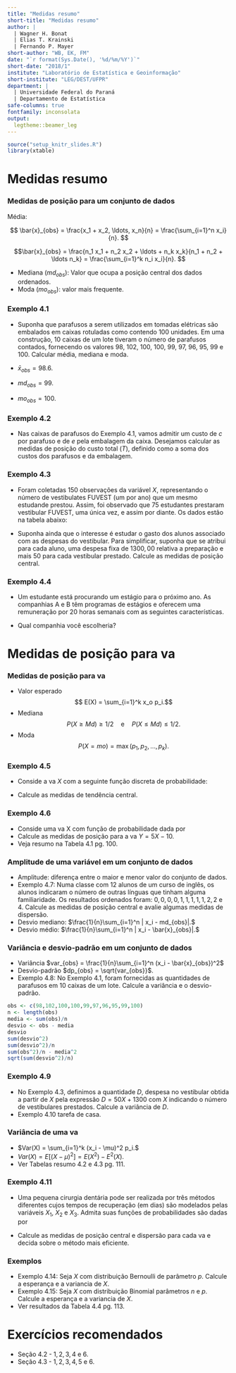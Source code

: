 ```yaml
---
title: "Medidas resumo"
short-title: "Medidas resumo"
author: |
  | Wagner H. Bonat
  | Elias T. Krainski
  | Fernando P. Mayer
short-author: "WB, EK, FM"
date: "`r format(Sys.Date(), '%d/%m/%Y')`"
short-date: "2018/1"
institute: "Laboratório de Estatística e Geoinformação"
short-institute: "LEG/DEST/UFPR"
department: |
  | Universidade Federal do Paraná
  | Departamento de Estatística
safe-columns: true
fontfamily: inconsolata
output:
  legtheme::beamer_leg
---
```


```r
source("setup_knitr_slides.R")
library(xtable)
```


# Medidas resumo

### Medidas de posição para um conjunto de dados

Média:

$$
\bar{x}_{obs} = \frac{x_1 + x_2, \ldots, x_n}{n} = \frac{\sum_{i=1}^n
x_i}{n}.
$$

$$\bar{x}_{obs} = \frac{n_1 x_1 + n_2 x_2 + \ldots + n_k x_k}{n_1 + n_2 + \ldots
n_k} = \frac{\sum_{i=1}^k n_i x_i}{n}.
$$

- Mediana ($md_{obs}$): Valor que ocupa a posição central dos dados ordenados.
- Moda ($mo_{obs}$): valor mais frequente.

### Exemplo $4.1$

- Suponha que parafusos a serem utilizados em tomadas elétricas
são embalados em caixas rotuladas como contendo $100$ unidades. Em
uma construção, $10$ caixas de um lote tiveram o número de parafusos
contados, fornecendo os valores $98$, $102$, $100$, $100$, $99$, $97$, $96$,
$95$, $99$ e $100$. Calcular média, mediana e moda.

- $\bar{x}_{obs} = 98.6.$
- $md_{obs} = 99.$
- $mo_{obs} = 100.$

### Exemplo $4.2$

- Nas caixas de parafusos do Exemplo $4.1$, vamos admitir um custo
de $c$ por parafuso e de $e$ pela embalagem da caixa. Desejamos
calcular as medidas de posição do custo total ($T$), definido como a
soma dos custos dos parafusos e da embalagem.

### Exemplo $4.3$

- Foram coletadas $150$ observações da variável $X$, representando
o número de vestibulates FUVEST (um por ano) que um mesmo estudande
prestou. Assim, foi observado que $75$ estudantes prestaram vestibular
FUVEST, uma única vez, e assim por diante. Os dados estão na tabela abaixo:

\begin{table}
\centering
\begin{tabular}{ll}
\hline
\multicolumn{1}{l}{X} & \multicolumn{1}{l}{$n_i$} \\ \hline
1                       & 75                        \\
2                       & 47                        \\
3                       & 21                        \\
4                       & 7                        \\ \hline
\end{tabular}
\end{table}

- Suponha ainda que o interesse é estudar o gasto dos alunos associado
com as despesas do vestibular. Para simplificar, suponha que se atribui para
cada aluno, uma despesa fixa de $1300,00$ relativa a preparação e mais $50$
para cada vestibular prestado. Calcule as medidas de posição central.

### Exemplo $4.4$

- Um estudante está procurando um estágio para o próximo ano.
As companhias A e B têm programas de estágios e oferecem uma
remuneração por $20$ horas semanais com as seguintes características.

\begin{table}
\centering
\begin{tabular}{lll}
\hline
Companhia   & A     & B  \\ \hline
média       & $2.5$ & $2.0$ \\
mediana     & $1.7$ & $1.9$ \\
moda        & $1.5$ &  $1.9$ \\ \hline
\end{tabular}
\end{table}

- Qual companhia você escolheria?

# Medidas de posição para va

### Medidas de posição para va

- Valor esperado
$$ E(X) = \sum_{i=1}^k x_o p_i.$$
- Mediana
$$ P(X \geq Md) \geq 1/2 \quad \text{e} \quad P(X \leq Md) \leq 1/2.$$
- Moda
$$ P(X = mo) = \max(p_1, p_2, ..., p_k).$$

### Exemplo $4.5$

- Conside a va $X$ com a seguinte função discreta de probabilidade:

\begin{table}
\centering
\begin{tabular}{l|llll}
$X$    & -5  & 10  & 15  & 20  \\ \hline
$p_i$ & 0.3 & 0.2 & 0.4 & 0.1 \\ \hline
\end{tabular}
\end{table}

- Calcule as medidas de tendência central.

### Exemplo $4.6$

- Conside uma va X com função de probabilidade dada por
\begin{table}
\centering
\begin{tabular}{l|lllll}
X    & 2  & 5  & 8  & 15 & 20  \\ \hline
$p_i$ & 0.1 & 0.3 & 0.2 & 0.2 & 0.2
\end{tabular}
\end{table}
- Calcule as medidas de posição para a va $Y = 5 X - 10$.
- Veja resumo na Tabela $4.1$ pg. 100.

### Amplitude de uma variável em um conjunto de dados

- Amplitude: diferença entre o maior e menor valor do conjunto
de dados.
- Exemplo $4.7$: Numa classe com $12$ alunos de um curso de
inglês, os alunos indicaram o número de outras línguas que tinham
alguma familiaridade. Os resultados ordenados foram: $0,0,0,0,1,1,1,1,1,2,2$ e $4$.
Calcule as medidas de posição central e avalie algumas medidas de dispersão.
- Desvio mediano: $\frac{1}{n}\sum_{i=1}^n | x_i - md_{obs}|.$
- Desvio médio: $\frac{1}{n}\sum_{i=1}^n | x_i - \bar{x}_{obs}|.$

### Variância e desvio-padrão em um conjunto de dados

- Variância $var_{obs} = \frac{1}{n}\sum_{i=1}^n (x_i - \bar{x}_{obs})^2$
- Desvio-padrão $dp_{obs} = \sqrt{var_{obs}}$.
- Exemplo $4.8$: No Exemplo $4.1$, foram fornecidas as quantidades
de parafusos em $10$ caixas de um lote. Calcule a variância e o desvio-padrão.

```r
obs <- c(98,102,100,100,99,97,96,95,99,100)
n <- length(obs)
media <- sum(obs)/n
desvio <- obs - media
desvio
sum(desvio^2)
sum(desvio^2)/n
sum(obs^2)/n - media^2
sqrt(sum(desvio^2)/n)
```

### Exemplo $4.9$

- No Exemplo $4.3$, definimos a quantidade $D$, despesa no
vestibular obtida a partir de $X$ pela expressão $D =  50 X + 1300$
com $X$ indicando o número de vestibulares prestados. Calcule a
variância de $D$.
- Exemplo $4.10$ tarefa de casa.

### Variância de uma va

- $Var(X) =  \sum_{i=1}^k (x_i - \mu)^2 p_i.$
- $Var(X) = E[(X - \mu)^2] = E(X^2) - E^2(X).$
- Ver Tabelas resumo $4.2$ e $4.3$ pg. 111.

### Exemplo $4.11$

- Uma pequena cirurgia dentária pode ser realizada por três métodos
diferentes cujos tempos de recuperação (em dias) são modelados pelas
variáveis $X_1$, $X_2$ e $X_3$. Admita suas funções de probabilidades
são dadas por

\begin{table}
\centering
\begin{tabular}{l|lllll}
$X_1$ & 0  & 4  & 5  & 6 & 10  \\ \hline
$p_i$ & 0.2 & 0.2 & 0.2 & 0.2 & 0.2
\end{tabular}
\end{table}

\begin{table}
\centering
\begin{tabular}{l|lll}
$X_2$ & 1     & 5     & 9    \\ \hline
$p_i$ & $1/3$ & $1/3$ & $1/3$
\end{tabular}
\end{table}

\begin{table}
\centering
\begin{tabular}{l|lll}
$X_3$ & 4   & 5   & 6   \\ \hline
$p_i$ & 0.3 & 0.4 & 0.3
\end{tabular}
\end{table}

- Calcule as medidas de posição central e dispersão para cada va
e decida sobre o método mais eficiente.

### Exemplos

- Exemplo $4.14$: Seja $X$ com distribuição Bernoulli de parâmetro $p$. Calcule
a esperança e a variancia de $X$.
- Exemplo $4.15$: Seja $X$ com distribuição Binomial parâmetros $n$ e $p$.
Calcule a esperança e a variancia de $X$.
- Ver resultados da Tabela $4.4$ pg. 113.

# Exercícios recomendados
- Seção $4.2$ - $1,2,3,4$ e $6$.
- Seção $4.3$ - $1,2,3,4,5$ e $6$.
